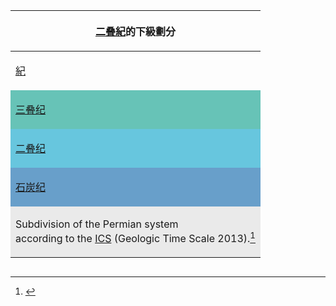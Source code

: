 {| class= "wikitable" align="right" rules="all" cellpadding=1 style="border: 1px solid #000000; margin-left:20px; font-size:90%; float:right;"
! colspan="4"|[[二叠纪|二叠]][[紀 (地質年代)|紀]]的下級劃分
|-
! [[紀 (地質年代)|紀]]
! [[世 (地質年代)|世]]
! [[期 (地質學)|期]]
! 年代（億年）
|-
|style="background:#67c3b7"| [[三叠纪]]
| style="background:#67b39f" | <small>下/<br>[[早三疊世|早]]</small>
|[[印度期]]
| align="center"|<small>'''較晚期'''</small>
|-
|rowspan="9" style="background:#67c6de"| [[二叠纪]]
|rowspan="2" style="background:#b3e3ee"| [[乐平世]]
| [[长兴期]]
|style="background:#b3e3ee"| 253.8 ±&nbsp;0.007<sup>*</sup>
|-
| [[吴家坪期]]
|style="background:#b3e3ee"| 2.604 ±&nbsp;0.007<sup>*</sup>
|-
|rowspan="3" style="background:#99d8d8"| [[瓜德鲁普世]]
| [[卡匹敦阶]]
|style="background:#99d8d8"| 2.658 ±&nbsp;0.007<sup>*</sup>
|-
| [[沃德期|沃德期/卡赞期]]
|style="background:#99d8d8"| 2.684 ±&nbsp;0.007<sup>*</sup>
|-
| [[罗德期|罗德期/乌非姆期]]
|style="background:#99d8d8"| 270.6 ±&nbsp;0.7<sup>*</sup>
|-
|rowspan="4" style="background:#80cec9"| [[乌拉尔世]]
| [[空谷尔期]]
|style="background:#80cec9"| 2.756 ±&nbsp;0.007<sup>*</sup>
|-
| [[阿尔丁斯克期]]
|style="background:#80cec9"| 2.844 ±&nbsp;0.007<sup>*</sup>
|-
| [[萨克马尔期]]
|style="background:#80cec9"| 2.946 ±&nbsp;0.008<sup>*</sup>
|-
| [[阿瑟尔期]]
|style="background:#80cec9"| 2.990 ±&nbsp;0.008<sup>*</sup>
|-
|style="background:#689fca"| [[石炭纪]]
|style="background:#689fca"| [[賓夕法尼亞世]]
|[[格熱爾期]]
|align="center"|<small>'''較早期'''</small>
|-
| colspan="4"  style="background-color: #EAEAEA;" |Subdivision of the Permian system</br>according to the [[International Commission on Stratigraphy|ICS]] (Geologic Time Scale 2013).<ref name="ICS GTS 2013">{{cite web|title=Chronostratigraphic chart 2013|url=http://www.stratigraphy.org/index.php/ics-chart-timescale|publisher=ICS|accessdate=2013-03-27}}</ref>
|}<noinclude><div style="overflow: auto">{{documentation|content=


==參看==
* 較早期的：{{tl|石炭纪}}
* 較晚期的：{{tl|三叠纪}}
* 相關的：{{tl|二疊紀的歐洲岩石地層}}
* {{tl|地质年代}}
* {{tl|Geologic time scale}}

==參考資料==
{{reflist}}

[[Category:地质模板|{{PAGENAME}}]]
[[Category:歷史時期模版|{{PAGENAME}}]]
}}</div>
</noinclude>